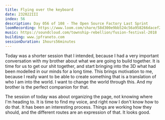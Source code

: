 ```yaml
---
title: Flying over the keyboard
date: 232022III
index: 56
description: Day 056 of 108 - The Open Source Factory Last Sprint
loomRecording: https://www.loom.com/share/58d300e9bb524c56a958266dacef2a81
music: https://soundcloud.com/township-rebellion/fusion-festival-2018
building: www.jpfraneto.com
sessionDuration: 1hours56minutes
---
```


Today was a shorter session that I intended, because I had a very important conversation with my brother about what we are going to build together. It is time for us to get our shit together, and start bringing into the 3D what had been modelled in our minds for a long time. This brings motivation to me, because I really want to be able to create something that is a translation of who I am into the world. I want to change the world through this. And my brother is the perfect companion for that.

The session of today was about organizing the page, not knowing where I'm heading to. It is time to find my voice, and right now I don't know how to do that. It has been an interesting process. Things are working how they should, and the different routes are an expression of that. It looks good.
